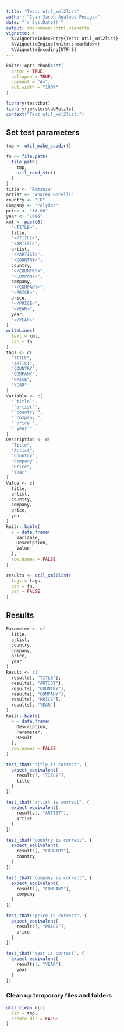 ```yaml
---
title: "Test: util_xml2list"
author: "Ivan Jacob Agaloos Pesigan"
date: "`r Sys.Date()`"
output: rmarkdown::html_vignette
vignette: >
  %\VignetteIndexEntry{Test: util_xml2list}
  %\VignetteEngine{knitr::rmarkdown}
  %\VignetteEncoding{UTF-8}
---
```



```r
knitr::opts_chunk$set(
  error = TRUE,
  collapse = TRUE,
  comment = "#>",
  out.width = "100%"
)
```



```r
library(testthat)
library(jeksterslabRutils)
context("Test util_xml2list.")
```


## Set test parameters


```r
tmp <- util_make_subdir()
```



```r
fn <- file.path(
  file.path(
    tmp,
    util_rand_str()
  )
)
title <- "Romanza"
artist <- "Andrea Bocelli"
country <- "EU"
company <- "Polydor"
price <- "10.80"
year <- "1996"
xml <- paste0(
  "<TITLE>",
  title,
  "</TITLE>",
  "<ARTIST>",
  artist,
  "</ARTIST>",
  "<COUNTRY>",
  country,
  "</COUNTRY>",
  "<COMPANY>",
  company,
  "</COMPANY>",
  "<PRICE>",
  price,
  "</PRICE>",
  "<YEAR>",
  year,
  "</YEAR>"
)
writeLines(
  text = xml,
  con = fn
)
tags <- c(
  "TITLE",
  "ARTIST",
  "COUNTRY",
  "COMPANY",
  "PRICE",
  "YEAR"
)
Variable <- c(
  "`title`",
  "`artist`",
  "`country`",
  "`company`",
  "`price`",
  "`year`"
)
Description <- c(
  "Title",
  "Artist",
  "Country",
  "Company",
  "Price",
  "Year"
)
Value <- c(
  title,
  artist,
  country,
  company,
  price,
  year
)
knitr::kable(
  x = data.frame(
    Variable,
    Description,
    Value
  ),
  row.names = FALSE
)
```



```r
results <- util_xml2list(
  tags = tags,
  con = fn,
  par = FALSE
)
```


## Results


```r
Parameter <- c(
  title,
  artist,
  country,
  company,
  price,
  year
)
Result <- c(
  results[, "TITLE"],
  results[, "ARTIST"],
  results[, "COUNTRY"],
  results[, "COMPANY"],
  results[, "PRICE"],
  results[, "YEAR"]
)
knitr::kable(
  x = data.frame(
    Description,
    Parameter,
    Result
  ),
  row.names = FALSE
)
```



```r
test_that("title is correct", {
  expect_equivalent(
    results[, "TITLE"],
    title
  )
})
```



```r
test_that("artist is correct", {
  expect_equivalent(
    results[, "ARTIST"],
    artist
  )
})
```



```r
test_that("country is correct", {
  expect_equivalent(
    results[, "COUNTRY"],
    country
  )
})
```



```r
test_that("company is correct", {
  expect_equivalent(
    results[, "COMPANY"],
    company
  )
})
```



```r
test_that("price is correct", {
  expect_equivalent(
    results[, "PRICE"],
    price
  )
})
```



```r
test_that("year is correct", {
  expect_equivalent(
    results[, "YEAR"],
    year
  )
})
```


### Clean up temporary files and folders


```r
util_clean_dir(
  dir = tmp,
  create_dir = FALSE
)
```


